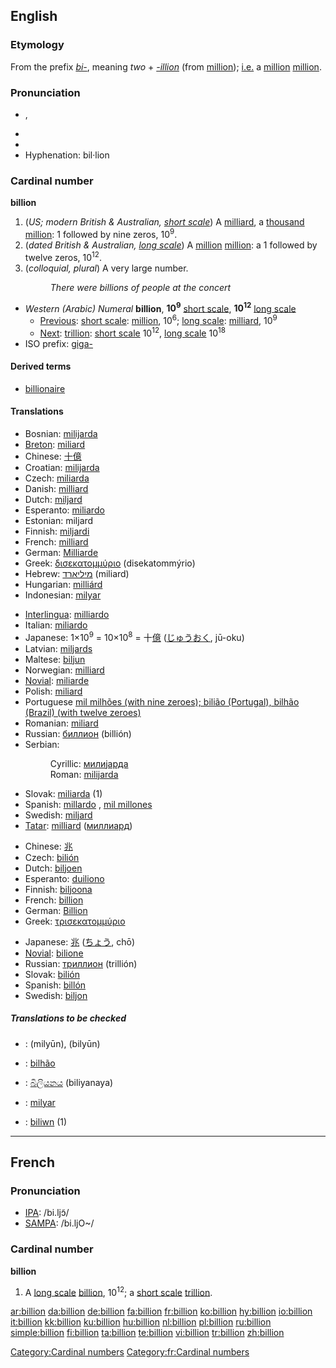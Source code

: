 {{see|Billion}}
==English==

===Etymology===
From the prefix ''[[bi-]]'', meaning ''two'' + ''[[-illion]]'' (from [[million]]); [[i.e.]] a [[million]] [[million]].

===Pronunciation===
*{{IPA|/ˈbɪljən/}}, {{SAMPA|/"bIlj@n/}}
*{{audio|en-us-billion.ogg|Audio (US)}}
*{{rhymes|ɪljən}}
*Hyphenation: bil·lion

===Cardinal number===
'''billion'''

# (''US; modern British & Australian, [[w:Long and short scales|short scale]]'') A [[milliard]], a [[thousand]] [[million]]: 1 followed by nine zeros, 10<sup>9</sup>.
# (''dated British & Australian, [[w:Long and short scales|long scale]]'') A [[million]] [[million]]: a 1 followed by twelve zeros, 10<sup>12</sup>.
# (''colloquial, plural'') A very large number.
#: ''There were billions of people at the concert''

*''Western (Arabic) Numeral'' '''billion''', '''10<sup>9</sup>''' [[w:Long and short scales|short scale]], '''10<sup>12</sup>''' [[w:Long and short scales|long scale]]
**[[Previous]]: [[w:Long and short scales|short scale]]: [[million]], 10<sup>6</sup>; [[w:Long and short scales|long scale]]: [[milliard]], 10<sup>9</sup>
**[[Next]]: [[trillion]]: [[w:Long and short scales|short scale]] 10<sup>12</sup>, [[w:Long and short scales|long scale]] 10<sup>18</sup>
*ISO prefix: [[giga-]]

====Derived terms====
*[[billionaire]]

====Translations====
{{trans-top|a thousand million; 1,000,000,000; 10<sup>9</sup>; a milliard}}
*Bosnian: [[milijarda#Bosnian|milijarda]] {{f}}
*[[Breton]]: [[miliard]]
*Chinese: [[十億]]
*Croatian: [[milijarda]]
*Czech: [[miliarda]] {{f}}
*Danish: [[milliard]]
*Dutch: [[miljard]] {{n}}
*Esperanto: [[miliardo]]
*Estonian: miljard
*Finnish: [[miljardi]]
*French: [[milliard]] {{m}}
*German: [[Milliarde]] {{f}}
*Greek: [[δισεκατομμύριο]] (disekatommýrio) {{n}}
*Hebrew: [[מיליארד]] (miliard)
*Hungarian: [[milliárd]]
*Indonesian: [[milyar]]
{{trans-mid}}
*[[Interlingua]]: [[milliardo]]
*Italian: [[miliardo]]
*Japanese: 1×10<sup>9</sup> = 10×10<sup>8</sup> = 十[[億]] ([[じゅう]][[おく]], jū-oku)
*Latvian: [[miljards]]
*Maltese: [[biljun]]
*Norwegian: [[milliard]]
*[[Novial]]: [[miliarde]]
*Polish: [[miliard]]
*Portuguese [[mil milhões (with nine zeroes); bilião (Portugal), bilhão (Brazil) (with twelve zeroes)]]
*Romanian: [[miliard]] {{n}}
*Russian: [[биллион]] (billión) {{m}}
*Serbian:
*:Cyrillic: [[милијарда#Serbian|милијарда]] {{f}}
*:Roman: [[milijarda#Serbian|milijarda]] {{f}}
*Slovak: [[miliarda]] {{f}} (1)
*Spanish: [[millardo]] {{m}}, [[mil millones]] {{m}}
*Swedish: [[miljard]] {{c}}
*[[Tatar]]: [[milliard]] ([[миллиард]])
{{trans-bottom}}

{{trans-top|a million million; 1,000,000,000,000; 10<sup>12</sup>}}
*Chinese: [[兆]]
*Czech: [[bilión]] {{m}}
*Dutch: [[biljoen]]
*Esperanto: [[duiliono]]
*Finnish: [[biljoona]]
*French: [[#French|billion]]
*German: [[Billion]]
*Greek: [[τρισεκατομμύριο]] {{n}}
{{trans-mid}}
*Japanese: [[兆]] ([[ちょう]], chō)
*[[Novial]]: [[bilione]]
*Russian: [[триллион]] (trillión) {{m}}
*Slovak: [[bilión]] {{m}}
*Spanish: [[billón]] {{m}}
*Swedish: [[biljon]] {{c}}
{{trans-bottom}}

=====Translations to be checked=====
{{checktrans}}
{{top2}}
*{{ttbc|Arabic}}: {{ARchar|[[مليار|مِلْيُون]]}} (milyūn), {{ARchar|[[بليون]]}} (bilyūn)
*{{ttbc|Portuguese}}: [[bilhão]] {{m}}
*{{ttbc|Sinhalese}}: [[බිලියනය]] (biliyanaya)
{{mid2}}
*{{ttbc|Turkish}}: [[milyar]]
*{{ttbc|Welsh}}: [[biliwn]] (1)
{{bottom}}

----

==French==

===Pronunciation===
*[[w:IPA|IPA]]: /bi.ljɔ̃/
*[[w:SAMPA|SAMPA]]: /bi.ljO~/

===Cardinal number===
'''billion'''

# A [[w:Long and short scales|long scale]] [[billion#English|billion]], 10<sup>12</sup>; a [[w:Long and short scales|short scale]] [[trillion]].

[[Category:Cardinal numbers]]
[[Category:fr:Cardinal numbers]]

[[ar:billion]]
[[da:billion]]
[[de:billion]]
[[fa:billion]]
[[fr:billion]]
[[ko:billion]]
[[hy:billion]]
[[io:billion]]
[[it:billion]]
[[kk:billion]]
[[ku:billion]]
[[hu:billion]]
[[nl:billion]]
[[pl:billion]]
[[ru:billion]]
[[simple:billion]]
[[fi:billion]]
[[ta:billion]]
[[te:billion]]
[[vi:billion]]
[[tr:billion]]
[[zh:billion]]